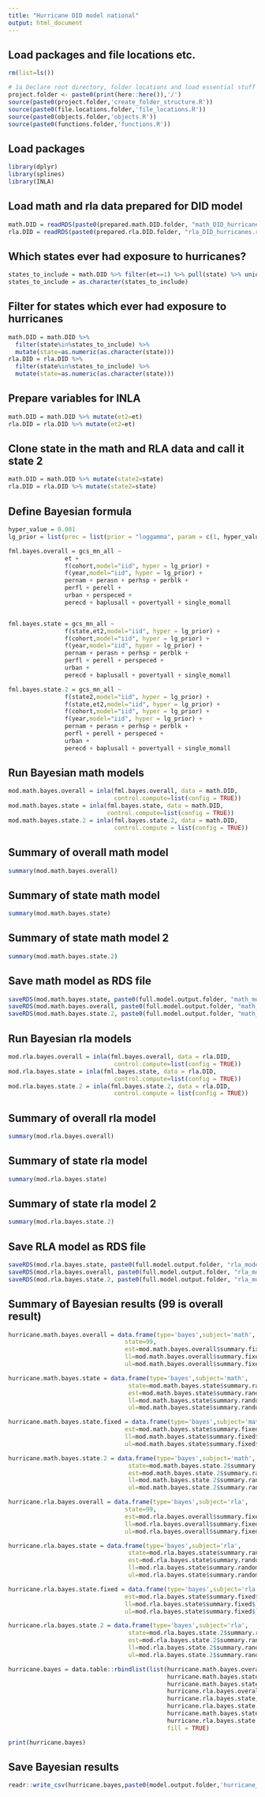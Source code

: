 ```yaml
---
title: "Hurricane DID model national"
output: html_document
---
```


## Load packages and file locations etc.

```r
rm(list=ls())

# 1a Declare root directory, folder locations and load essential stuff
project.folder <- paste0(print(here::here()),'/')
source(paste0(project.folder,'create_folder_structure.R'))
source(paste0(file.locations.folder,'file_locations.R'))
source(paste0(objects.folder,'objects.R'))
source(paste0(functions.folder,'functions.R'))
```

## Load packages

```r
library(dplyr)
library(splines)
library(INLA)
```

## Load math and rla data prepared for DID model

```r
math.DID = readRDS(paste0(prepared.math.DID.folder, "math_DID_hurricanes.rds")) %>% mutate(year=as.factor(year), state=as.factor(state))
rla.DID = readRDS(paste0(prepared.rla.DID.folder, "rla_DID_hurricanes.rds")) %>% mutate(year=as.factor(year), state=as.factor(state))
```

## Which states ever had exposure to hurricanes?

```r
states_to_include = math.DID %>% filter(et==1) %>% pull(state) %>% unique()
states_to_include = as.character(states_to_include)
```

## Filter for states which ever had exposure to hurricanes

```r
math.DID = math.DID %>% 
  filter(state%in%states_to_include) %>% 
  mutate(state=as.numeric(as.character(state)))
rla.DID = rla.DID %>% 
  filter(state%in%states_to_include) %>% 
  mutate(state=as.numeric(as.character(state)))
```

## Prepare variables for INLA

```r
math.DID = math.DID %>% mutate(et2=et)
rla.DID = rla.DID %>% mutate(et2=et)
```

## Clone state in the math and RLA data and call it state 2

```r
math.DID = math.DID %>% mutate(state2=state)
rla.DID = rla.DID %>% mutate(state2=state)
```

## Define Bayesian formula

```r
hyper_value = 0.001
lg_prior = list(prec = list(prior = "loggamma", param = c(1, hyper_value)))

fml.bayes.overall = gcs_mn_all ~ 
                et +
                f(cohort,model="iid", hyper = lg_prior) +
                f(year,model="iid", hyper = lg_prior) +
                pernam + perasn + perhsp + perblk +  
                perfl + perell + 
                urban + perspeced +
                perecd + baplusall + povertyall + single_momall


fml.bayes.state = gcs_mn_all ~ 
                f(state,et2,model="iid", hyper = lg_prior) +
                f(cohort,model="iid", hyper = lg_prior) +
                f(year,model="iid", hyper = lg_prior) +
                pernam + perasn + perhsp + perblk + 
                perfl + perell + perspeced +
                urban +
                perecd + baplusall + povertyall + single_momall

fml.bayes.state.2 = gcs_mn_all ~ 
                f(state2,model="iid", hyper = lg_prior) +
                f(state,et2,model="iid", hyper = lg_prior) +
                f(cohort,model="iid", hyper = lg_prior) +
                f(year,model="iid", hyper = lg_prior) +
                pernam + perasn + perhsp + perblk + 
                perfl + perell + perspeced +
                urban +
                perecd + baplusall + povertyall + single_momall
```

## Run Bayesian math models

```r
mod.math.bayes.overall = inla(fml.bayes.overall, data = math.DID, 
                              control.compute=list(config = TRUE))
mod.math.bayes.state = inla(fml.bayes.state, data = math.DID,
                            control.compute=list(config = TRUE))
mod.math.bayes.state.2 = inla(fml.bayes.state.2, data = math.DID,
                              control.compute = list(config = TRUE))
```

## Summary of overall math model

```r
summary(mod.math.bayes.overall)
```

## Summary of state math model

```r
summary(mod.math.bayes.state)
```

## Summary of state math model 2

```r
summary(mod.math.bayes.state.2)
```

## Save math model as RDS file
```r
saveRDS(mod.math.bayes.state, paste0(full.model.output.folder, "math_model_state.rds"))
saveRDS(mod.math.bayes.overall, paste0(full.model.output.folder, "math_model_national.rds"))
saveRDS(mod.math.bayes.state.2, paste0(full.model.output.folder, "math_model_state_2.rds"))
```

## Run Bayesian rla models

```r
mod.rla.bayes.overall = inla(fml.bayes.overall, data = rla.DID, 
                              control.compute=list(config = TRUE))
mod.rla.bayes.state = inla(fml.bayes.state, data = rla.DID,
                              control.compute=list(config = TRUE))
mod.rla.bayes.state.2 = inla(fml.bayes.state.2, data = rla.DID,
                              control.compute = list(config = TRUE))
```

## Summary of overall rla model

```r
summary(mod.rla.bayes.overall)
```

## Summary of state rla model

```r
summary(mod.rla.bayes.state)
```

## Summary of state rla model 2

```r
summary(mod.rla.bayes.state.2)
```

## Save RLA model as RDS file

```r
saveRDS(mod.rla.bayes.state, paste0(full.model.output.folder, "rla_model_state.rds"))
saveRDS(mod.rla.bayes.overall, paste0(full.model.output.folder, "rla_model_national.rds"))
saveRDS(mod.rla.bayes.state.2, paste0(full.model.output.folder, "rla_model_state_2.rds"))
```


## Summary of Bayesian results (99 is overall result)

```r
hurricane.math.bayes.overall = data.frame(type='bayes',subject='math',
                                 state=99,
                                 est=mod.math.bayes.overall$summary.fixed['et',]$mean,
                                 ll=mod.math.bayes.overall$summary.fixed['et',]$`0.025quant`,
                                 ul=mod.math.bayes.overall$summary.fixed['et',]$`0.975quant`)

hurricane.math.bayes.state = data.frame(type='bayes',subject='math',
                                  state=mod.math.bayes.state$summary.random$state$ID,
                                  est=mod.math.bayes.state$summary.random$state$mean,
                                  ll=mod.math.bayes.state$summary.random$state$`0.025quant`,
                                  ul=mod.math.bayes.state$summary.random$state$`0.975quant`)

hurricane.math.bayes.state.fixed = data.frame(type='bayes',subject='math',
                                 est=mod.math.bayes.state$summary.fixed$mean,
                                 ll=mod.math.bayes.state$summary.fixed$`0.025quant`,
                                 ul=mod.math.bayes.state$summary.fixed$`0.975quant`)

hurricane.math.bayes.state.2 = data.frame(type='bayes',subject='math',
                                  state=mod.math.bayes.state.2$summary.random$state$ID,
                                  est=mod.math.bayes.state.2$summary.random$state$mean,
                                  ll=mod.math.bayes.state.2$summary.random$state$`0.025quant`,
                                  ul=mod.math.bayes.state.2$summary.random$state$`0.975quant`)

hurricane.rla.bayes.overall = data.frame(type='bayes',subject='rla',
                                 state=99,
                                 est=mod.rla.bayes.overall$summary.fixed['et',]$mean,
                                 ll=mod.rla.bayes.overall$summary.fixed['et',]$`0.025quant`,
                                 ul=mod.rla.bayes.overall$summary.fixed['et',]$`0.975quant`)

hurricane.rla.bayes.state = data.frame(type='bayes',subject='rla',
                                  state=mod.rla.bayes.state$summary.random$state$ID,
                                  est=mod.rla.bayes.state$summary.random$state$mean,
                                  ll=mod.rla.bayes.state$summary.random$state$`0.025quant`,
                                  ul=mod.rla.bayes.state$summary.random$state$`0.975quant`)

hurricane.rla.bayes.state.fixed = data.frame(type='bayes',subject='rla',
                                 est=mod.rla.bayes.state$summary.fixed$mean,
                                 ll=mod.rla.bayes.state$summary.fixed$`0.025quant`,
                                 ul=mod.rla.bayes.state$summary.fixed$`0.975quant`)

hurricane.rla.bayes.state.2 = data.frame(type='bayes',subject='rla',
                                  state=mod.rla.bayes.state.2$summary.random$state$ID,
                                  est=mod.rla.bayes.state.2$summary.random$state$mean,
                                  ll=mod.rla.bayes.state.2$summary.random$state$`0.025quant`,
                                  ul=mod.rla.bayes.state.2$summary.random$state$`0.975quant`)

hurricane.bayes = data.table::rbindlist(list(hurricane.math.bayes.overall,
                                             hurricane.math.bayes.state,
                                             hurricane.math.bayes.state.fixed,
                                             hurricane.rla.bayes.overall,
                                             hurricane.rla.bayes.state, 
                                             hurricane.rla.bayes.state.fixed,
                                             hurricane.math.bayes.state.2,
                                             hurricane.rla.bayes.state.2), 
                                             fill = TRUE)

print(hurricane.bayes)
```

## Save Bayesian results

```r
readr::write_csv(hurricane.bayes,paste0(model.output.folder,'hurricane_did_national.csv'))
```
